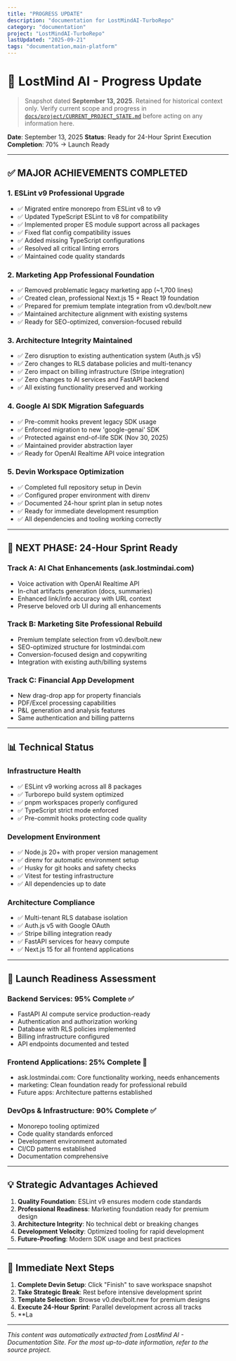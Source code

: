 ```yaml
---
title: "PROGRESS UPDATE"
description: "documentation for LostMindAI-TurboRepo"
category: "documentation"
project: "LostMindAI-TurboRepo"
lastUpdated: "2025-09-21"
tags: "documentation,main-platform"
---
```


# 🚀 LostMind AI - Progress Update

> Snapshot dated **September 13, 2025**. Retained for historical context only. Verify current scope and progress in [`docs/project/CURRENT_PROJECT_STATE.md`](./docs/project/CURRENT_PROJECT_STATE.md) before acting on any information here.

**Date**: September 13, 2025
**Status**: Ready for 24-Hour Sprint Execution
**Completion**: 70% → Launch Ready

---

## ✅ **MAJOR ACHIEVEMENTS COMPLETED**

### **1. ESLint v9 Professional Upgrade**

- ✅ Migrated entire monorepo from ESLint v8 to v9
- ✅ Updated TypeScript ESLint to v8 for compatibility
- ✅ Implemented proper ES module support across all packages
- ✅ Fixed flat config compatibility issues
- ✅ Added missing TypeScript configurations
- ✅ Resolved all critical linting errors
- ✅ Maintained code quality standards

### **2. Marketing App Professional Foundation**

- ✅ Removed problematic legacy marketing app (~1,700 lines)
- ✅ Created clean, professional Next.js 15 + React 19 foundation
- ✅ Prepared for premium template integration from v0.dev/bolt.new
- ✅ Maintained architecture alignment with existing systems
- ✅ Ready for SEO-optimized, conversion-focused rebuild

### **3. Architecture Integrity Maintained**

- ✅ Zero disruption to existing authentication system (Auth.js v5)
- ✅ Zero changes to RLS database policies and multi-tenancy
- ✅ Zero impact on billing infrastructure (Stripe integration)
- ✅ Zero changes to AI services and FastAPI backend
- ✅ All existing functionality preserved and working

### **4. Google AI SDK Migration Safeguards**

- ✅ Pre-commit hooks prevent legacy SDK usage
- ✅ Enforced migration to new 'google-genai' SDK
- ✅ Protected against end-of-life SDK (Nov 30, 2025)
- ✅ Maintained provider abstraction layer
- ✅ Ready for OpenAI Realtime API voice integration

### **5. Devin Workspace Optimization**

- ✅ Completed full repository setup in Devin
- ✅ Configured proper environment with direnv
- ✅ Documented 24-hour sprint plan in setup notes
- ✅ Ready for immediate development resumption
- ✅ All dependencies and tooling working correctly

---

## 🎯 **NEXT PHASE: 24-Hour Sprint Ready**

### **Track A: AI Chat Enhancements (ask.lostmindai.com)**

- Voice activation with OpenAI Realtime API
- In-chat artifacts generation (docs, summaries)
- Enhanced link/info accuracy with URL context
- Preserve beloved orb UI during all enhancements

### **Track B: Marketing Site Professional Rebuild**

- Premium template selection from v0.dev/bolt.new
- SEO-optimized structure for lostmindai.com
- Conversion-focused design and copywriting
- Integration with existing auth/billing systems

### **Track C: Financial App Development**

- New drag-drop app for property financials
- PDF/Excel processing capabilities
- P&L generation and analysis features
- Same authentication and billing patterns

---

## 📊 **Technical Status**

### **Infrastructure Health**

- ✅ ESLint v9 working across all 8 packages
- ✅ Turborepo build system optimized
- ✅ pnpm workspaces properly configured
- ✅ TypeScript strict mode enforced
- ✅ Pre-commit hooks protecting code quality

### **Development Environment**

- ✅ Node.js 20+ with proper version management
- ✅ direnv for automatic environment setup
- ✅ Husky for git hooks and safety checks
- ✅ Vitest for testing infrastructure
- ✅ All dependencies up to date

### **Architecture Compliance**

- ✅ Multi-tenant RLS database isolation
- ✅ Auth.js v5 with Google OAuth
- ✅ Stripe billing integration ready
- ✅ FastAPI services for heavy compute
- ✅ Next.js 15 for all frontend applications

---

## 🚀 **Launch Readiness Assessment**

### **Backend Services**: 95% Complete ✅

- FastAPI AI compute service production-ready
- Authentication and authorization working
- Database with RLS policies implemented
- Billing infrastructure configured
- API endpoints documented and tested

### **Frontend Applications**: 25% Complete 🔄

- ask.lostmindai.com: Core functionality working, needs enhancements
- marketing: Clean foundation ready for professional rebuild
- Future apps: Architecture patterns established

### **DevOps & Infrastructure**: 90% Complete ✅

- Monorepo tooling optimized
- Code quality standards enforced
- Development environment automated
- CI/CD patterns established
- Documentation comprehensive

---

## 💡 **Strategic Advantages Achieved**

1. **Quality Foundation**: ESLint v9 ensures modern code standards
2. **Professional Readiness**: Marketing foundation ready for premium design
3. **Architecture Integrity**: No technical debt or breaking changes
4. **Development Velocity**: Optimized tooling for rapid development
5. **Future-Proofing**: Modern SDK usage and best practices

---

## 🎯 **Immediate Next Steps**

1. **Complete Devin Setup**: Click "Finish" to save workspace snapshot
2. **Take Strategic Break**: Rest before intensive development sprint
3. **Template Selection**: Browse v0.dev/bolt.new for premium designs
4. **Execute 24-Hour Sprint**: Parallel development across all tracks
5. **La

---
*This content was automatically extracted from LostMind AI - Documentation Site. For the most up-to-date information, refer to the source project.*
